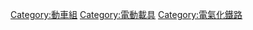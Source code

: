 {{Commonscat|Electric multiple units}}

[[Category:動車組|Category:動車組]]
[[Category:電動載具|Category:電動載具]]
[[Category:電氣化鐵路|Category:電氣化鐵路]]